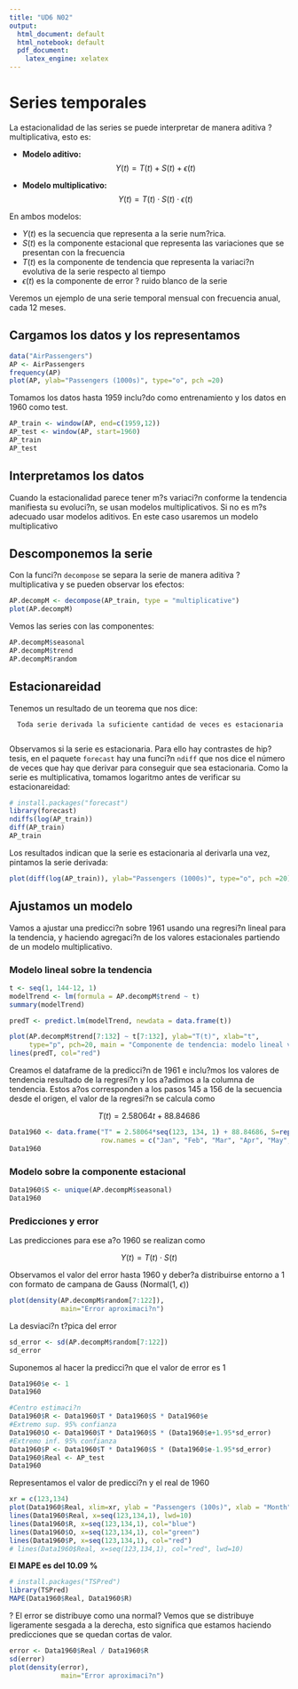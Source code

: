 ```yaml
---
title: "UD6 N02"
output:
  html_document: default
  html_notebook: default
  pdf_document:
    latex_engine: xelatex
---
```


# Series temporales



La estacionalidad de las series se puede interpretar de manera aditiva ? multiplicativa, esto es:

- **Modelo aditivo:**
$$ Y(t) = T(t) + S(t) + \epsilon(t)$$

- **Modelo multiplicativo:**
$$ Y(t) = T(t) \cdot S(t) \cdot \epsilon(t)$$

En ambos modelos:

- $Y(t)$ es la secuencia que representa a la serie num?rica.
- $S(t)$ es  la componente estacional que representa las variaciones que se presentan con la frecuencia
- $T(t)$ es  la componente de tendencia que representa la variaci?n evolutiva de la serie respecto al tiempo
- $\epsilon (t)$ es la componente de error ? ruido blanco de la serie

Veremos un ejemplo de una serie temporal mensual con frecuencia anual, cada 12 meses.

## Cargamos los datos y los representamos

```r
data("AirPassengers")
AP <- AirPassengers
frequency(AP)
plot(AP, ylab="Passengers (1000s)", type="o", pch =20)
```
Tomamos los datos hasta 1959 inclu?do como entrenamiento y los datos en 1960 como test.
```r
AP_train <- window(AP, end=c(1959,12))
AP_test <- window(AP, start=1960)
AP_train
AP_test
```

## Interpretamos los datos

Cuando la estacionalidad parece tener m?s variaci?n conforme la tendencia manifiesta su evoluci?n, se usan modelos multiplicativos. Si no es m?s adecuado usar modelos aditivos. En este caso usaremos un modelo multiplicativo

## Descomponemos la serie

Con la funci?n `decompose` se separa la serie de manera aditiva ? multiplicativa y se pueden observar los efectos:
```r
AP.decompM <- decompose(AP_train, type = "multiplicative")
plot(AP.decompM)
```

Vemos las series con las componentes:
```r
AP.decompM$seasonal
AP.decompM$trend
AP.decompM$random
```
## Estacionareidad

Tenemos un resultado de un teorema que nos dice:

      Toda serie derivada la suficiente cantidad de veces es estacionaria
      

Observamos si la serie es estacionaria. Para ello hay contrastes de hip?tesis, en el paquete `forecast` hay una funci?n `ndiff` que nos dice el número de veces que hay que derivar para conseguir que sea estacionaria. Como la serie es multiplicativa, tomamos logaritmo antes de verificar su estacionareidad:

```r
# install.packages("forecast")
library(forecast)
ndiffs(log(AP_train))
diff(AP_train)
AP_train
```
Los resultados indican que la serie es estacionaria al derivarla una vez, pintamos la serie derivada:
```r
plot(diff(log(AP_train)), ylab="Passengers (1000s)", type="o", pch =20)
```

## Ajustamos un modelo

Vamos a ajustar una predicci?n sobre 1961 usando una regresi?n lineal para la tendencia, y haciendo agregaci?n de los valores estacionales partiendo de un modelo multiplicativo.

### Modelo lineal sobre la tendencia

```r
t <- seq(1, 144-12, 1)
modelTrend <- lm(formula = AP.decompM$trend ~ t)
summary(modelTrend)

predT <- predict.lm(modelTrend, newdata = data.frame(t))

plot(AP.decompM$trend[7:132] ~ t[7:132], ylab="T(t)", xlab="t",
     type="p", pch=20, main = "Componente de tendencia: modelo lineal vs observado")
lines(predT, col="red")
```

Creamos el dataframe de la predicci?n de 1961 e inclu?mos los valores de tendencia resultado de la regresi?n y los a?adimos a la columna de tendencia. Estos a?os corresponden a los pasos 145 a 156 de la secuencia desde el origen, el valor de la regresi?n se calcula como

$$T(t) = 2.58064 t + 88.84686$$


```r
Data1960 <- data.frame("T" = 2.58064*seq(123, 134, 1) + 88.84686, S=rep(0,12), e=rep(0,12),
                       row.names = c("Jan", "Feb", "Mar", "Apr", "May", "Jun", "Jul", "Aug", "Sep", "Oct", "Nov", "Dec"))
Data1960
```

### Modelo sobre la componente estacional

```r
Data1960$S <- unique(AP.decompM$seasonal)
Data1960
```

### Predicciones y error

Las predicciones para ese a?o 1960 se realizan como

$$Y(t) = T(t) \cdot S(t) $$

Observamos el valor del error hasta 1960 y deber?a distribuirse entorno a 1 con formato de campana de Gauss (Normal(1, $\epsilon$))

```r
plot(density(AP.decompM$random[7:122]),
             main="Error aproximaci?n")
```
La desviaci?n t?pica del error
```r
sd_error <- sd(AP.decompM$random[7:122])
sd_error
```
Suponemos al hacer la predicci?n que el valor de error es 1

```r
Data1960$e <- 1
Data1960
```

```r
#Centro estimaci?n
Data1960$R <- Data1960$T * Data1960$S * Data1960$e     
#Extremo sup. 95% confianza
Data1960$O <- Data1960$T * Data1960$S * (Data1960$e+1.95*sd_error)  
#Extremo inf. 95% confianza
Data1960$P <- Data1960$T * Data1960$S * (Data1960$e-1.95*sd_error)  
Data1960$Real <- AP_test
Data1960
```
Representamos el valor de predicci?n y el real de 1960
```r
xr = c(123,134)
plot(Data1960$Real, xlim=xr, ylab = "Passengers (100s)", xlab = "Month" , lwd=10)
lines(Data1960$Real, x=seq(123,134,1), lwd=10)
lines(Data1960$R, x=seq(123,134,1), col="blue")
lines(Data1960$O, x=seq(123,134,1), col="green")
lines(Data1960$P, x=seq(123,134,1), col="red")
# lines(Data1960$Real, x=seq(123,134,1), col="red", lwd=10)
```
**El MAPE es del 10.09 %**
```r
# install.packages("TSPred")
library(TSPred)
MAPE(Data1960$Real, Data1960$R)
```
? El error se distribuye como una normal?
Vemos que se distribuye ligeramente sesgada a la derecha, esto significa que estamos haciendo predicciones que se quedan cortas de valor.
```r
error <- Data1960$Real / Data1960$R
sd(error)
plot(density(error),
             main="Error aproximaci?n")
```

